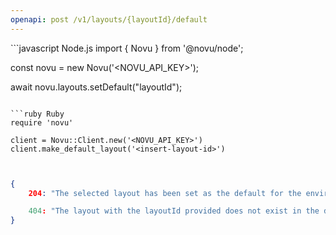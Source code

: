 ```yaml
---
openapi: post /v1/layouts/{layoutId}/default
---
```


<RequestExample>
```javascript Node.js
import { Novu } from '@novu/node';

const novu = new Novu('<NOVU_API_KEY>');

await novu.layouts.setDefault("layoutId");
```

```ruby Ruby
require 'novu'

client = Novu::Client.new('<NOVU_API_KEY>')
client.make_default_layout('<insert-layout-id>')
```

```python Python

```

```java Java

```

</RequestExample>

<ResponseExample>

```json Response
{
    204: "The selected layout has been set as the default for the environment."

    404: "The layout with the layoutId provided does not exist in the database so it can not be set as the default for the environment."
}
```

</ResponseExample>